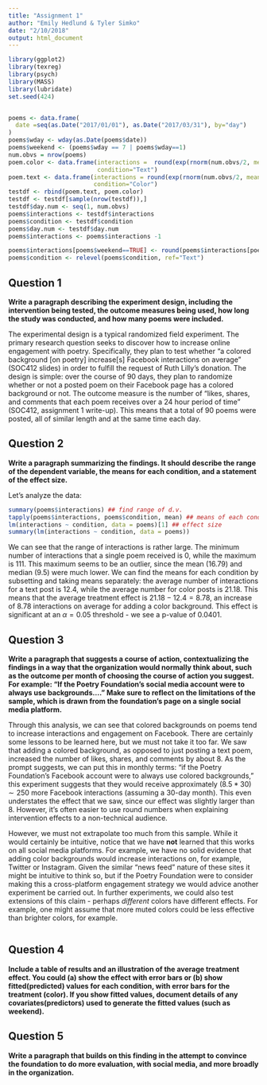 ```yaml
---
title: "Assignment 1"
author: "Emily Hedlund & Tyler Simko"
date: "2/10/2018"
output: html_document
---
```


```r
library(ggplot2)
library(texreg)
library(psych)
library(MASS)
library(lubridate)
set.seed(424)


poems <- data.frame(
  date =seq(as.Date("2017/01/01"), as.Date("2017/03/31"), by="day")
)
poems$wday <- wday(as.Date(poems$date))
poems$weekend <- (poems$wday == 7 | poems$wday==1)
num.obvs = nrow(poems)
poem.color <- data.frame(interactions =  round(exp(rnorm(num.obvs/2, mean=2.209694))), 
                         condition="Text")
poem.text <- data.frame(interactions = round(exp(rnorm(num.obvs/2, mean=2.77868))), 
                        condition="Color")
testdf <- rbind(poem.text, poem.color)
testdf <- testdf[sample(nrow(testdf)),]
testdf$day.num <- seq(1, num.obvs)
poems$interactions <- testdf$interactions
poems$condition <- testdf$condition
poems$day.num <- testdf$day.num
poems$interactions <- poems$interactions -1

poems$interactions[poems$weekend==TRUE] <- round(poems$interactions[poems$weekend==TRUE] * 0.5)
poems$condition <- relevel(poems$condition, ref="Text")
```

## Question 1

**Write a paragraph describing the experiment design, including the intervention being tested, the outcome measures being used, how long the study was conducted, and how many poems were included.**

The experimental design is a typical randomized field experiment. The primary research question seeks to discover how to increase online engagement with poetry. Specifically, they plan to test whether "a colored background [on poetry] increase[s] Facebook interactions on average" (SOC412 slides) in order to fulfill the request of Ruth Lilly's donation. The design is simple: over the course of 90 days, they plan to randomize whether or not a posted poem on their Facebook page has a colored background or not. The outcome measure is the number of "likes, shares, and comments that each poem receives over a 24 hour period of time" (SOC412, assignment 1 write-up). This means that a total of 90 poems were posted, all of similar length and at the same time each day.

## Question 2

**Write a paragraph summarizing the findings. It should describe the range of the dependent variable, the means for each condition, and a statement of the effect size.** 

Let's analyze the data:

```r
summary(poems$interactions) ## find range of d.v.
tapply(poems$interactions, poems$condition, mean) ## means of each condition
lm(interactions ~ condition, data = poems)[1] ## effect size
summary(lm(interactions ~ condition, data = poems))
```

We can see that the range of interactions is rather large. The minimum number of interactions that a single poem received is 0, while the maximum is 111. This maximum seems to be an outlier, since the mean (16.79) and median (9.5) were much lower. We can find the means for each condition by subsetting and taking means separately: the average number of interactions for a text post is 12.4, while the average number for color posts is 21.18. This means that the average treatment effect is $21.18 - 12.4 = 8.78$, an increase of 8.78 interactions on average for adding a color background. This effect is significant at an $\alpha = 0.05$ threshold - we see a p-value of $0.0401$.

## Question 3

**Write a paragraph that suggests a course of action, contextualizing the findings in a way that the organization would normally think about, such as the outcome per month of choosing the course of action you suggest. For example: "If the Poetry Foundation's social media account were to always use <colored/text> backgrounds...." Make sure to reflect on the limitations of the sample, which is drawn from the foundation's page on a single social media platform.**

Through this analysis, we can see that colored backgrounds on poems tend to increase interactions and engagement on Facebook. There are certainly some lessons to be learned here, but we must not take it too far. We saw that adding a colored background, as opposed to just posting a text poem, increased the number of likes, shares, and comments by about 8. As the prompt suggests, we can put this in monthly terms: "if the Poetry Foundation's Facebook account were to always use colored backgrounds," this experiment suggests that they would receive approximately $(8.5 * 30) \sim 250$ more Facebook interactions (assuming a 30-day month). This even understates the effect that we saw, since our effect was slightly larger than 8. However, it's often easier to use round numbers when explaining intervention effects to a non-technical audience.

However, we must not extrapolate too much from this sample. While it would certainly be intuitive, notice that we have **not** learned that this works on all social media platforms. For example, we have no solid evidence that adding color backgrounds would increase interactions on, for example, Twitter or Instagram. Given the similar "news feed" nature of these sites it might be intuitive to think so, but if the Poetry Foundation were to consider making this a cross-platform engagement strategy we would advice another experiment be carried out. In further experiments, we could also test extensions of this claim - perhaps *different* colors have different effects. For example, one might assume that more muted colors could be less effective than brighter colors, for example.

```r

```

## Question 4

**Include a table of results and an illustration of the average treatment effect. You could (a) show the effect with error bars or (b) show fitted(predicted) values for each condition, with error bars for the treatment (color). If you show fitted values, document details of any covariates(predictors) used to generate the fitted values (such as weekend).**

## Question 5

**Write a paragraph that builds on this finding in the attempt to convince the foundation to do more evaluation, with social media, and more broadly in the organization.**